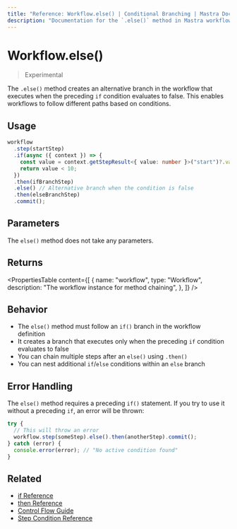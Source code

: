 ```yaml
---
title: "Reference: Workflow.else() | Conditional Branching | Mastra Docs"
description: "Documentation for the `.else()` method in Mastra workflows, which creates an alternative branch when an if condition is false."
---
```


# Workflow.else()

> Experimental

The `.else()` method creates an alternative branch in the workflow that executes when the preceding `if` condition evaluates to false. This enables workflows to follow different paths based on conditions.

## Usage

```typescript copy showLineNumbers
workflow
  .step(startStep)
  .if(async ({ context }) => {
    const value = context.getStepResult<{ value: number }>("start")?.value;
    return value < 10;
  })
  .then(ifBranchStep)
  .else() // Alternative branch when the condition is false
  .then(elseBranchStep)
  .commit();
```

## Parameters

The `else()` method does not take any parameters.

## Returns

<PropertiesTable
  content={[
    {
      name: "workflow",
      type: "Workflow",
      description: "The workflow instance for method chaining",
    },
  ]}
/>

## Behavior

- The `else()` method must follow an `if()` branch in the workflow definition
- It creates a branch that executes only when the preceding `if` condition evaluates to false
- You can chain multiple steps after an `else()` using `.then()`
- You can nest additional `if`/`else` conditions within an `else` branch

## Error Handling

The `else()` method requires a preceding `if()` statement. If you try to use it without a preceding `if`, an error will be thrown:

```typescript
try {
  // This will throw an error
  workflow.step(someStep).else().then(anotherStep).commit();
} catch (error) {
  console.error(error); // "No active condition found"
}
```

## Related

- [if Reference](./if.mdx)
- [then Reference](./then.mdx)
- [Control Flow Guide](../../docs/workflows/control-flow.mdx)
- [Step Condition Reference](./step-condition.mdx)
